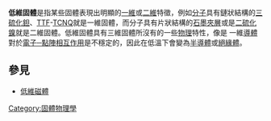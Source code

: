 {{unreferenced|time=2018-03-16T15:58:57+00:00}}
'''低維固體'''是指某些固體表現出明顯的[[維度|一維]]或[[維度|二維]]特徵，例如[[分子|分子]]具有鏈狀結構的[[三硫化鉭|三硫化鉭]]、[[四硫富瓦烯|TTF]]-[[TCNQ|TCNQ]]就是一維固體，而分子具有片狀結構的[[石墨|石墨夾層]]或是[[二硫化鎳|二硫化鎳]]就是二維固體。低維固體具有三維固體所沒有的一些[[物理|物理]]特性，像是 一維[[導體|導體]]對於[[電子─點陣相互作用|電子─點陣相互作用]]是不穩定的，因此在低溫下會變為[[半導體|半導體]]或[[絕緣體|絕緣體]]。

==參見==
*[[低維磁體|低維磁體]]
{{物理小作品}}
[[Category:固體物理學|Category:固體物理學]]